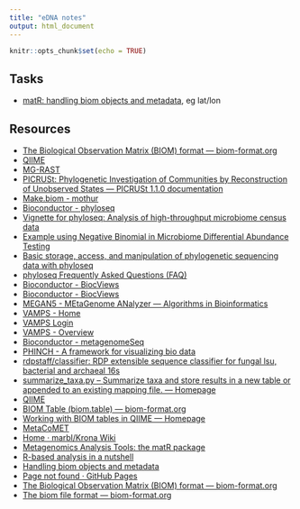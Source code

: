 ```yaml
---
title: "eDNA notes"
output: html_document
---
```


```r
knitr::opts_chunk$set(echo = TRUE)
```

## Tasks

- [matR: handling biom objects and metadata](https://mg-rast.github.io/matR/handling-biom.html), eg lat/lon

## Resources

* [The Biological Observation Matrix (BIOM) format — biom-format.org](http://biom-format.org/index.html)
* [QIIME](http://qiime.org/)
* [MG-RAST](http://metagenomics.anl.gov/mgmain.html?mgpage=analysis)
* [PICRUSt: Phylogenetic Investigation of Communities by Reconstruction of Unobserved States — PICRUSt 1.1.0 documentation](http://picrust.github.io/picrust/)
* [Make.biom - mothur](https://www.mothur.org/wiki/Make.biom)
* [Bioconductor - phyloseq](http://www.bioconductor.org/packages/release/bioc/html/phyloseq.html)
* [Vignette for phyloseq: Analysis of high-throughput microbiome census data](http://www.bioconductor.org/packages/release/bioc/vignettes/phyloseq/inst/doc/phyloseq-analysis.html)
* [Example using Negative Binomial in Microbiome Differential Abundance Testing](http://www.bioconductor.org/packages/release/bioc/vignettes/phyloseq/inst/doc/phyloseq-mixture-models.html)
* [Basic storage, access, and manipulation of phylogenetic sequencing data with phyloseq](http://www.bioconductor.org/packages/release/bioc/vignettes/phyloseq/inst/doc/phyloseq-basics.html)
* [phyloseq Frequently Asked Questions (FAQ)](http://www.bioconductor.org/packages/release/bioc/vignettes/phyloseq/inst/doc/phyloseq-FAQ.html)
* [Bioconductor - BiocViews](http://www.bioconductor.org/packages/release/BiocViews.html#___GeneticVariability)
* [Bioconductor - BiocViews](http://www.bioconductor.org/packages/release/BiocViews.html#___Metagenomics)
* [MEGAN5 - MEtaGenome ANalyzer — Algorithms in Bioinformatics](http://ab.inf.uni-tuebingen.de/software/megan5/)
* [VAMPS - Home](https://vamps.mbl.edu/)
* [VAMPS Login](https://vamps.mbl.edu/utils/login.php)
* [VAMPS - Overview](https://vamps.mbl.edu/overview.php)
* [Bioconductor - metagenomeSeq](http://www.bioconductor.org/packages/release/bioc/html/metagenomeSeq.html)
* [PHINCH - A framework for visualizing bio data](http://phinch.org/preview.html)
* [rdpstaff/classifier: RDP extensible sequence classifier for fungal lsu, bacterial and archaeal 16s](https://github.com/rdpstaff/classifier)
* [summarize_taxa.py – Summarize taxa and store results in a new table or appended to an existing mapping file. — Homepage](http://qiime.org/scripts/summarize_taxa.html)
* [QIIME](http://qiime.org/index.html)
* [BIOM Table (biom.table) — biom-format.org](http://biom-format.org/documentation/table_objects.html)
* [Working with BIOM tables in QIIME — Homepage](http://qiime.org/tutorials/working_with_biom_tables.html)
* [MetaCoMET](http://probes.pw.usda.gov/MetaCoMET/help.php)
* [Home · marbl/Krona Wiki](https://github.com/marbl/Krona/wiki)
* [Metagenomics Analysis Tools: the matR package](https://mg-rast.github.io/matR/)
* [R-based analysis in a nutshell](https://mg-rast.github.io/matR/analysis-in-a-nutshell.html)
* [Handling biom objects and metadata](https://mg-rast.github.io/matR/handling-biom.html)
* [Page not found · GitHub Pages](https://mg-rast.github.io/matR/plotting-principal-components.html)
* [The Biological Observation Matrix (BIOM) format — biom-format.org](http://biom-format.org/)
* [The biom file format — biom-format.org](http://biom-format.org/documentation/biom_format.html)